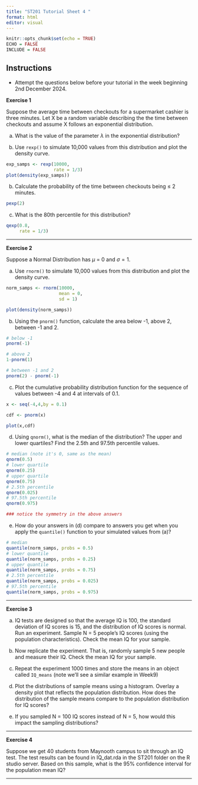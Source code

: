 ```yaml
---
title: "ST201 Tutorial Sheet 4 "
format: html
editor: visual
---
```


```r
knitr::opts_chunk$set(echo = TRUE)
ECHO = FALSE
INCLUDE = FALSE
```

## Instructions

-   Attempt the questions below before your tutorial in the week beginning 2nd December 2024.

**Exercise 1**

Suppose the average time between checkouts for a supermarket cashier is three minutes. Let X be a random variable describing the the time between checkouts and assume X follows an exponential distribution.

<!-- To answer probability questions you need to consider what important information you can take from above. -->

<!--   - The average time between checkouts is 3 minutes -->

<!--   - We can infer from this that the rate of checkouts per minute is 1/3 -->

<!-- So if we say that X is the time between checkouts, where -->

<!-- $$X \sim exponential(rate = 1/3)$$ -->

<!-- then we can find probabilities and percentiles using the `pexp()` and `qexp()` functions. We can simulate from this distribution using `rexp()` as shown in part (a) below. -->

(a) What is the value of the parameter $\lambda$ in the exponential distribution?

(b) Use `rexp()` to simulate 10,000 values from this distribution and plot the density curve.

```r
exp_samps <- rexp(10000,
                  rate = 1/3)
plot(density(exp_samps))
```

(b) Calculate the probability of the time between checkouts being $\leq$ 2 minutes.

```r
pexp(2)
```

(c) What is the 80th percentile for this distribution?

```r
qexp(0.8,
     rate = 1/3)
```

------------------------------------------------------------------------

**Exercise 2**

Suppose a Normal Distribution has $\mu$ = 0 and $\sigma = 1$.

(a) Use `rnorm()` to simulate 10,000 values from this distribution and plot the density curve.

```r
norm_samps <- rnorm(10000,
                    mean = 0,
                    sd = 1)

plot(density(norm_samps))
```

(b) Using the `pnorm()` function, calculate the area below -1, above 2, between -1 and 2.

```r
# below -1
pnorm(-1)

# above 2
1-pnorm(1)

# between -1 and 2
pnorm(2) - pnorm(-1)
```

(c) Plot the cumulative probability distribution function for the sequence of values between -4 and 4 at intervals of 0.1.

```r

x <- seq(-4,4,by = 0.1)

cdf <- pnorm(x)

plot(x,cdf)
```

(d) Using `qnorm()`, what is the median of the distribution? The upper and lower quartiles? Find the 2.5th and 97.5th percentile values.

```r
# median (note it's 0, same as the mean)
qnorm(0.5)
# lower quartile
qnorm(0.25)
# upper quartile
qnorm(0.75)
# 2.5th percentile
qnorm(0.025)
# 97.5th percentile
qnorm(0.975)

### notice the symmetry in the above answers

```

(e) How do your answers in (d) compare to answers you get when you apply the `quantile()` function to your simulated values from (a)?

```r
# median
quantile(norm_samps, probs = 0.5)
# lower quantile
quantile(norm_samps, probs = 0.25)
# upper quantile
quantile(norm_samps, probs = 0.75)
# 2.5th percentile
quantile(norm_samps, probs = 0.025)
# 97.5th percentile
quantile(norm_samps, probs = 0.975)
```

------------------------------------------------------------------------

**Exercise 3**

(a) IQ tests are designed so that the average IQ is 100, the standard deviation of IQ scores is 15, and the distribution of IQ scores is normal. Run an experiment. Sample N = 5 people's IQ scores (using the population characteristics). Check the mean IQ for your sample.

(b) Now replicate the experiment. That is, randomly sample 5 new people and measure their IQ. Check the mean IQ for your sample.

(c) Repeat the experiment 1000 times and store the means in an object called `IQ_means` (note we'll see a similar example in Week9)

(d) Plot the distributions of sample means using a histogram. Overlay a density plot that reflects the population distribution. How does the distribution of the sample means compare to the population distribution for IQ scores?

(e) If you sampled N = 100 IQ scores instead of N = 5, how would this impact the sampling distributions?

------------------------------------------------------------------------

**Exercise 4**

Suppose we get 40 students from Maynooth campus to sit through an IQ test. The test results can be found in IQ_dat.rda in the ST201 folder on the R studio server. Based on this sample, what is the 95% confidence interval for the population mean IQ?

------------------------------------------------------------------------
